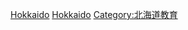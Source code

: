{{日本行政區劃分類導航|的學校|top=日本各都道府縣的學校}}
{{Commonscat|Schools in Hokkaido}}

[[Category:日本各都道府縣的學校|Hokkaido]]
[[Category:北海道建築物|Hokkaido]]
[[Category:北海道教育|Category:北海道教育]]